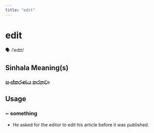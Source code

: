 ```yaml
---
title: "edit"
---
```


# edit

🗣️ /ˈedɪt/

## Sinhala Meaning(s)

### සංස්කරණය කරනවා

## Usage

### ~ something

- He asked for the editor to edit his article before it was published.

